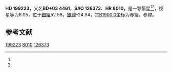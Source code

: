 {{Starbox begin
| name = HD 199223
}}
{{Starbox observe
| epoch = [[J2000.0|J2000.0]]
| constell = {{星座名待查}}<ref name=SIMBAD>{{cite web
 | url=http://simbad.u-strasbg.fr/simbad/sim-id?Ident=HR+8010
 | title=Pulsating variable Star
 | publisher=Centre de Données astronomiques de Strasbourg
 | work=SIMBAD
 | accessdate=2012-07-13
 | archive-date=2016-03-16
 | archive-url=https://web.archive.org/web/20160316155627/http://simbad.u-strasbg.fr/simbad/sim-id?Ident=HR+8010
 | dead-url=no
 }}</ref><ref name=DATA>{{cite web
 | url=http://vizier.u-strasbg.fr/viz-bin/VizieR-5?-out.add=.&-source=5050&-corr=PK=HR&-out.max=9999&HR=8010
 | title=VizieR Detailed Page
 | accessdate=2012-07-13
 | archive-date=2016-03-05
 | archive-url=https://web.archive.org/web/20160305030212/http://vizier.u-strasbg.fr/viz-bin/VizieR-5?-out.add=.&-source=5050&-corr=PK=HR&-out.max=9999&HR=8010
 | dead-url=no
 }}</ref>
| 星官 = 
| ra = {{RA|20|55|40.7}}<ref name=SIMBAD /><ref name=DATA />
| dec = {{DEC|+4|31|58}}<ref name=SIMBAD /><ref name=DATA />
| appmag_v = 6.05<ref name=SIMBAD /><ref name=DATA />
}}
{{Starbox character
| class = G6III-IV<ref name=SIMBAD /><ref name=DATA />
| b-v = 0.82<ref name=SIMBAD /><ref name=DATA />
| u-b = 0.49<ref name=SIMBAD /><ref name=DATA />
| r-i = <ref name=SIMBAD /><ref name=DATA />
| variable = 
}}
{{Starbox astrometry
| radial_v = 0.49
| prop_mo_ra = -31
| parallax = -0.012
| p_error = 
}}
{{Starbox catalog
| names =BD+03 4461，[[SAO星表|SAO]] 126373，[[HD星表|HD]] 199223，[[HR星表|HR]] 8010}}
{{Starbox reference |Simbad=HR+8010}}
{{Starbox end}}

'''HD 199223'''，又名'''BD+03 4461'''，'''SAO 126373'''、'''HR 8010'''，是一颗恒星<ref name=SIMBAD /><ref name=DATA />，视星等为6.05，位于[[銀道座標系|銀經]]52.58，[[銀道座標系|銀緯]]-24.94，其[[B1900.0|B1900.0]]坐标为赤經{{RA|20|50|40.2}}，赤緯{{DEC|+4|-24.94|2}}。

== 参考文献 ==
{{reflist}}

{{star-stub}}

[[Category:HD和HDE天體|199223]]
[[Category:HR天體|8010]]
[[Category:SAO天體|126373]]